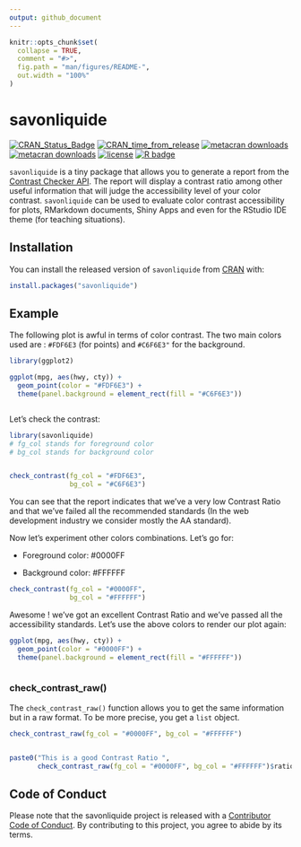 ```yaml
---
output: github_document
---
```


<!-- README.md is generated from README.Rmd. Please edit that file -->

```r
knitr::opts_chunk$set(
  collapse = TRUE,
  comment = "#>",
  fig.path = "man/figures/README-",
  out.width = "100%"
)
```

# savonliquide

<!-- badges: start -->
[![CRAN\_Status\_Badge](https://www.r-pkg.org/badges/version/savonliquide)](https://cran.r-project.org/package=savonliquide)
[![CRAN\_time\_from\_release](https://www.r-pkg.org/badges/ago/savonliquide)](https://cran.r-project.org/package=savonliquide)
[![metacran
downloads](https://cranlogs.r-pkg.org/badges/savonliquide)](https://cran.r-project.org/package=savonliquide)
[![metacran
downloads](https://cranlogs.r-pkg.org/badges/grand-total/savonliquide)](https://cran.r-project.org/package=savonliquide)
[![license](https://img.shields.io/github/license/mashape/apistatus.svg)](https://choosealicense.com/licenses/mit/)
[![R
badge](https://img.shields.io/badge/Build%20with-♥%20and%20R-blue)](https://github.com/feddelegrand7/savonliquide)
<!-- badges: end -->


`savonliquide` is a tiny package that allows you to generate a report from the [Contrast Checker API](https://webaim.org/resources/contrastchecker/). The report will display a contrast ratio among other useful information that will judge the accessibility level of your color contrast. `savonliquide` can be used to evaluate color contrast accessibility for plots, RMarkdown documents, Shiny Apps and even for the RStudio IDE theme (for teaching situations).


## Installation

You can install the released version of `savonliquide` from [CRAN](https://CRAN.R-project.org) with:


```r

install.packages("savonliquide")

```


## Example


The following plot is awful in terms of color contrast. The two main colors used are : `#FDF6E3` (for points) and `#C6F6E3"` for the background.

```r

library(ggplot2)

ggplot(mpg, aes(hwy, cty)) +
  geom_point(color = "#FDF6E3") +
  theme(panel.background = element_rect(fill = "#C6F6E3"))



```


Let's check the contrast: 


```r
library(savonliquide)
# fg_col stands for foreground color 
# bg_col stands for background color


check_contrast(fg_col = "#FDF6E3", 
               bg_col = "#C6F6E3")


```

You can see that the report indicates that we've a very low Contrast Ratio and that we've failed all the recommended standards (In the web development industry we consider mostly the AA standard). 


Now let's experiment other colors combinations. Let's go for: 

+ Foreground color: #0000FF

+ Background color: #FFFFFF


```r

check_contrast(fg_col = "#0000FF", 
               bg_col = "#FFFFFF")


```
Awesome ! we've got an excellent Contrast Ratio and we've passed all the accessibility standards. Let's use the above colors to render our plot again: 


```r

ggplot(mpg, aes(hwy, cty)) +
  geom_point(color = "#0000FF") +
  theme(panel.background = element_rect(fill = "#FFFFFF"))



```


### check_contrast_raw()

The `check_contrast_raw()` function allows you to get the same information but in a raw format. To be more precise, you get a `list` object. 


```r

check_contrast_raw(fg_col = "#0000FF", bg_col = "#FFFFFF")



```


```r

paste0("This is a good Contrast Ratio ", 
       check_contrast_raw(fg_col = "#0000FF", bg_col = "#FFFFFF")$ratio)


```




## Code of Conduct

Please note that the savonliquide project is released with a [Contributor Code of Conduct](https://contributor-covenant.org/version/2/0/CODE_OF_CONDUCT.html). By contributing to this project, you agree to abide by its terms.
